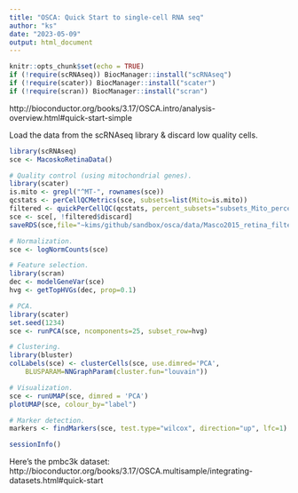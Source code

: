 ```yaml
---
title: "OSCA: Quick Start to single-cell RNA seq"
author: "ks"
date: "2023-05-09"
output: html_document
---
```


```r
knitr::opts_chunk$set(echo = TRUE)
if (!require(scRNAseq)) BiocManager::install("scRNAseq")
if (!require(scater)) BiocManager::install("scater")
if (!require(scran)) BiocManager::install("scran")

```

http://bioconductor.org/books/3.17/OSCA.intro/analysis-overview.html#quick-start-simple

Load the data from the scRNAseq library & discard low quality cells.
```r
library(scRNAseq)
sce <- MacoskoRetinaData()

# Quality control (using mitochondrial genes).
library(scater)
is.mito <- grepl("^MT-", rownames(sce))
qcstats <- perCellQCMetrics(sce, subsets=list(Mito=is.mito))
filtered <- quickPerCellQC(qcstats, percent_subsets="subsets_Mito_percent")
sce <- sce[, !filtered$discard]
saveRDS(sce,file="~kims/github/sandbox/osca/data/Masco2015_retina_filtered_countmatrix.rds")
```

```r
# Normalization.
sce <- logNormCounts(sce)
```

```r
# Feature selection.
library(scran)
dec <- modelGeneVar(sce)
hvg <- getTopHVGs(dec, prop=0.1)
```

```r
# PCA.
library(scater)
set.seed(1234)
sce <- runPCA(sce, ncomponents=25, subset_row=hvg)
```

```r
# Clustering.
library(bluster)
colLabels(sce) <- clusterCells(sce, use.dimred='PCA',
    BLUSPARAM=NNGraphParam(cluster.fun="louvain"))    
```

```r
# Visualization.
sce <- runUMAP(sce, dimred = 'PCA')
plotUMAP(sce, colour_by="label")
```

```r
# Marker detection.
markers <- findMarkers(sce, test.type="wilcox", direction="up", lfc=1)
```

```r
sessionInfo()
```

Here's the pmbc3k dataset:
http://bioconductor.org/books/3.17/OSCA.multisample/integrating-datasets.html#quick-start
